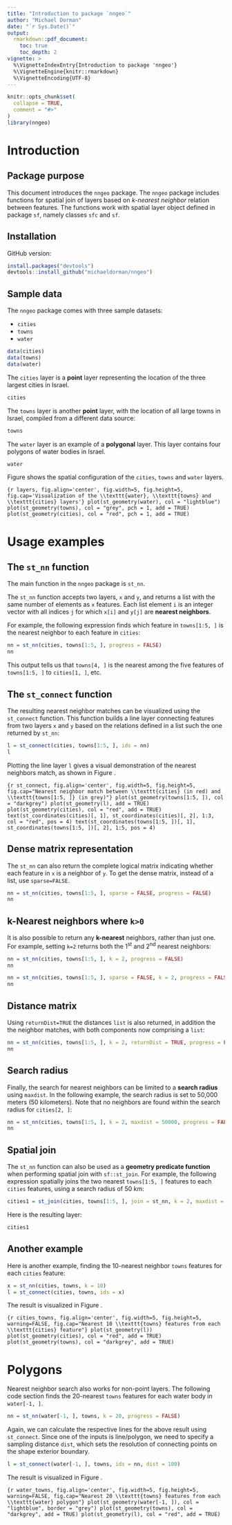 ```yaml
---
title: "Introduction to package `nngeo`"
author: "Michael Dorman"
date: "`r Sys.Date()`"
output: 
  rmarkdown::pdf_document:
    toc: true
    toc_depth: 2
vignette: >
  %\VignetteIndexEntry{Introduction to package 'nngeo'}
  %\VignetteEngine{knitr::rmarkdown}
  %\VignetteEncoding{UTF-8}
---
```


```r
knitr::opts_chunk$set(
  collapse = TRUE,
  comment = "#>"
)
library(nngeo)
```

# Introduction

## Package purpose

This document introduces the `nngeo` package. The `nngeo` package includes functions for spatial join of layers based on *k-nearest neighbor* relation between features. The functions work with spatial layer object defined in package `sf`, namely classes `sfc` and `sf`. 

## Installation

GitHub version:

``` r
install.packages("devtools")
devtools::install_github("michaeldorman/nngeo")
```

## Sample data

The `nngeo` package comes with three sample datasets:

* `cities`
* `towns`
* `water`

```r
data(cities)
data(towns)
data(water)
```

The `cities` layer is a **point** layer representing the location of the three largest cities in Israel. 

```r
cities
```

The `towns` layer is another **point** layer, with the location of all large towns in Israel, compiled from a different data source:

```r
towns
```

The `water` layer is an example of a **polygonal** layer. This layer contains four polygons of water bodies in Israel.

```r
water
```

Figure \ref{fig:layers} shows the spatial configuration of the `cities`, `towns` and `water` layers.

```{r layers, fig.align='center', fig.width=5, fig.height=5, fig.cap='Visualization of the \\texttt{water}, \\texttt{towns} and \\texttt{cities} layers'}
plot(st_geometry(water), col = "lightblue")
plot(st_geometry(towns), col = "grey", pch = 1, add = TRUE)
plot(st_geometry(cities), col = "red", pch = 1, add = TRUE)
```

# Usage examples

## The `st_nn` function

The main function in the `nngeo` package is `st_nn`. 

The `st_nn` function accepts two layers, `x` and `y`, and returns a list with the same number of elements as `x` features. Each list element `i` is an integer vector with all indices `j` for which `x[i]` and `y[j]` are **nearest neighbors**. 

For example, the following expression finds which feature in `towns[1:5, ]` is the nearest neighbor to each feature in `cities`:

```r
nn = st_nn(cities, towns[1:5, ], progress = FALSE)
nn
```

This output tells us that `towns[4, ]` is the nearest among the five features of `towns[1:5, ]` to `cities[1, ]`, etc.

## The `st_connect` function

The resulting nearest neighbor matches can be visualized using the `st_connect` function. This function builds a line layer connecting features from two layers `x` and `y` based on the relations defined in a list such the one returned by `st_nn`:

```r
l = st_connect(cities, towns[1:5, ], ids = nn)
l
```

Plotting the line layer `l` gives a visual demonstration of the nearest neighbors match, as shown in Figure \ref{fig:st_connect}.

```{r st_connect, fig.align='center', fig.width=5, fig.height=5, fig.cap="Nearest neighbor match between \\texttt{cities} (in red) and \\texttt{towns[1:5, ]} (in grey)"}
plot(st_geometry(towns[1:5, ]), col = "darkgrey")
plot(st_geometry(l), add = TRUE)
plot(st_geometry(cities), col = "red", add = TRUE)
text(st_coordinates(cities)[, 1], st_coordinates(cities)[, 2], 1:3, col = "red", pos = 4)
text(st_coordinates(towns[1:5, ])[, 1], st_coordinates(towns[1:5, ])[, 2], 1:5, pos = 4)
```

## Dense matrix representation

The `st_nn` can also return the complete logical matrix indicating whether each feature in `x` is a neighbor of `y`. To get the dense matrix, instead of a list, use `sparse=FALSE`.

```r
nn = st_nn(cities, towns[1:5, ], sparse = FALSE, progress = FALSE)
nn
```

## k-Nearest neighbors where `k>0`

It is also possible to return any **k-nearest** neighbors, rather than just one. For example, setting `k=2` returns both the 1^st^ and 2^nd^ nearest neighbors:

```r
nn = st_nn(cities, towns[1:5, ], k = 2, progress = FALSE)
nn
```

```r
nn = st_nn(cities, towns[1:5, ], sparse = FALSE, k = 2, progress = FALSE)
nn
```

## Distance matrix

Using `returnDist=TRUE` the distances `list` is also returned, in addition the the neighbor matches, with both components now comprising a `list`:

```r
nn = st_nn(cities, towns[1:5, ], k = 2, returnDist = TRUE, progress = FALSE)
nn
```

## Search radius

Finally, the search for nearest neighbors can be limited to a **search radius** using `maxdist`. In the following example, the search radius is set to 50,000 meters (50 kilometers). Note that no neighbors are found within the search radius for `cities[2, ]`:

```r
nn = st_nn(cities, towns[1:5, ], k = 2, maxdist = 50000, progress = FALSE)
nn
```

## Spatial join

The `st_nn` function can also be used as a **geometry predicate function** when performing spatial join with `sf::st_join`. For example, the following expression spatially joins the two nearest `towns[1:5, ]` features to each `cities` features, using a search radius of 50 km:

```r
cities1 = st_join(cities, towns[1:5, ], join = st_nn, k = 2, maxdist = 50000)
```

Here is the resulting layer:

```r
cities1
```

## Another example

Here is another example, finding the 10-nearest neighbor `towns` features for each `cities` feature:

```r
x = st_nn(cities, towns, k = 10)
l = st_connect(cities, towns, ids = x)
```

The result is visualized in Figure \ref{fig:cities_towns}. 

```{r cities_towns, fig.align='center', fig.width=5, fig.height=5, warning=FALSE, fig.cap="Nearest 10 \\texttt{towns} features from each \\texttt{cities} feature"}
plot(st_geometry(l))
plot(st_geometry(cities), col = "red", add = TRUE)
plot(st_geometry(towns), col = "darkgrey", add = TRUE)
```

# Polygons

Nearest neighbor search also works for non-point layers. The following code section finds the 20-nearest `towns` features for each water body in `water[-1, ]`. 

```r
nn = st_nn(water[-1, ], towns, k = 20, progress = FALSE)
```

Again, we can calculate the respective lines for the above result using `st_connect`. Since one of the inputs is line/polygon, we need to specify a sampling distance `dist`, which sets the resolution of connecting points on the shape exterior boundary. 

```r
l = st_connect(water[-1, ], towns, ids = nn, dist = 100)
```

The result is visualized in Figure \ref{fig:water_towns}.

```{r water_towns, fig.align='center', fig.width=5, fig.height=5, warning=FALSE, fig.cap="Nearest 20 \\texttt{towns} features from each \\texttt{water} polygon"}
plot(st_geometry(water[-1, ]), col = "lightblue", border = "grey")
plot(st_geometry(towns), col = "darkgrey", add = TRUE)
plot(st_geometry(l), col = "red", add = TRUE)
```




















